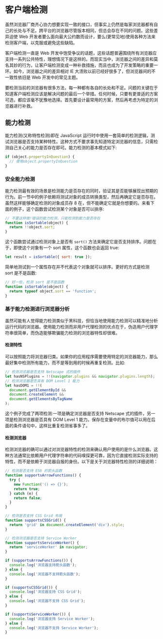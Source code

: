 # 客户端检测

虽然浏览器厂商齐心协力想要实现一致的接口，但事实上仍然是每家浏览器都有自己的长处与不足。跨平台的浏览器尽管版本相同，但总会存在不同的问题。这些差异迫使 Web 开发者要么面向最大公约数而设计，要么(更常见地)使用各种方法来检测客户端，以克服或避免这些缺陷。

客户端检测一直是 Web 开发中饱受争议的话题，这些话题普遍围绕所有浏览器应支持一系列公共特性，理想情况下是这样的。而现实当中，浏览器之间的差异和莫名其妙的行为，让客户端检测变成一种补救措施，而且也成为了开发策略的重要一环。如今，浏览器之间的差异相对 IE 大溃败以前已经好很多了，但浏览器间的不一致性依旧是 Web 开发中的常见主题。

要检测当前的浏览器有很多方法，每一种都有各自的长处和不足。问题的关键在于知道客户端检测应该是解决问题的最后一个举措。任何时候，只要有更普适的方案可选，都应该毫不犹豫地选择。首先要设计最常用的方案，然后再考虑为特定的浏览器进行补救。

## 能力检测

能力检测(又称特性检测)即在 JavaScript 运行时中使用一套简单的检测逻辑，测试浏览器是否支持某种特性。这种方式不要求事先知道特定浏览器的信息，只需检测自己关心的能力是否存在即可。能力检测的基本模式如下:

```js
if (object.propertyInQuestion) {
  // 使用object.propertyInQuestion
}
```

### 安全能力检测

能力检测最有效的场景是检测能力是否存在的同时，验证其是否能够展现出预期的行为。前一节中的例子依赖将测试对象的成员转换类型，然后再确定它是否存在。虽然这样能够确定检测的对象成员存 8 在，但不能确定它就是你想要的。来看下面的例子，这个函数尝试检测某个对象是否可以排序:

```js
// 不要这样做!错误的能力检测，只能检测到能力是否存在
function isSortable(object) {
  return !!object.sort;
}
```

这个函数尝试通过检测对象上是否有 `sort()` 方法来确定它是否支持排序。问题在于，即使这个对象有一个 sort 属性，这个函数也会返回 true:

```js
let result = isSortable({ sort: true });
```

简单地测试到一个属性存在并不代表这个对象就可以排序。更好的方式是检测 sort 是不是函数:

```js
// 好一些，检测 sort 是不是函数
function isSortable(object) {
  return typeof object.sort == 'function';
}
```

### 基于能力检测进行浏览器分析

虽然可能有人觉得能力检测类似于黑科技，但恰当地使用能力检测可以精准地分析运行代码的浏览器。使用能力检测而非用户代理检测的优点在于，伪造用户代理字符串很简单，而伪造能够欺骗能力检测的浏览器特性却很难。

#### 检测特性

可以按照能力将浏览器归类。如果你的应用程序需要使用特定的浏览器能力，那么最好集中检测所有能力，而不是等到用的时候再重复检测。比如:

```js
// 检测浏览器是否支持 Netscape 式的插件
let hasNSPlugins = !!(navigator.plugins && navigator.plugins.length);
// 检测浏览器是否具有 DOM Level 1 能力
let hasDOM1 = !!(
  document.getElementById &&
  document.createElement &&
  document.getElementsByTagName
);
```

这个例子完成了两项检测:一项是确定浏览器是否支持 Netscape 式的插件，另一项是检测浏览器是否具有 DOM Level 1 能力。保存在变量中的布尔值可以用在后面的条件语句中，这样比重复检测省事多了。

#### 检测浏览器

检测浏览器的确可以通过对浏览器特性的检测来确认用户使用的是什么浏览器。这种方法通常比依赖用户代理字符串的代码嗅探更可靠，因为它直接检测实际支持的特性，而不是依赖于浏览器自报的身份。以下是关于浏览器特性检测的详细说明：

```js title="特性检测的示例"
// 检测是否支持 ES6 的箭头函数
function supportsArrowFunctions() {
  try {
    new Function('() => {}');
    return true;
  } catch (e) {
    return false;
  }
}

// 检测是否支持 CSS Grid 布局
function supportsCSSGrid() {
  return 'grid' in document.createElement('div').style;
}

// 检测浏览器是否支持 Service Worker
function supportsServiceWorker() {
  return 'serviceWorker' in navigator;
}

if (supportsArrowFunctions()) {
  console.log('浏览器支持箭头函数');
} else {
  console.log('浏览器不支持箭头函数');
}

if (supportsCSSGrid()) {
  console.log('浏览器支持 CSS Grid');
} else {
  console.log('浏览器不支持 CSS Grid');
}

if (supportsServiceWorker()) {
  console.log('浏览器支持 Service Worker');
} else {
  console.log('浏览器不支持 Service Worker');
}
```
